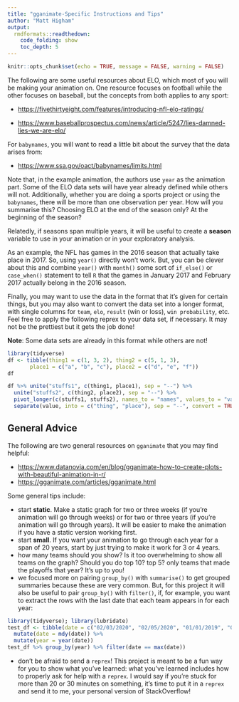 ```yaml
---
title: "gganimate-Specific Instructions and Tips"
author: "Matt Higham"
output: 
  rmdformats::readthedown:
    code_folding: show
    toc_depth: 5
---
```


```r
knitr::opts_chunk$set(echo = TRUE, message = FALSE, warning = FALSE)
```

The following are some useful resources about ELO, which most of you will be making your animation on. One resource focuses on football while the other focuses on baseball, but the concepts from both applies to any sport:

* <https://fivethirtyeight.com/features/introducing-nfl-elo-ratings/>

* <https://www.baseballprospectus.com/news/article/5247/lies-damned-lies-we-are-elo/>

For `babynames`, you will want to read a little bit about the survey that the data arises from:

* <https://www.ssa.gov/oact/babynames/limits.html>

Note that, in the example animation, the authors use `year` as the animation part. Some of the ELO data sets will have year already defined while others will not. Additionally, whether you are doing a sports project or using the `babynames`, there will be more than one observation per year. How will you summarise this? Choosing ELO at the end of the season only? At the beginning of the season?

Relatedly, if seasons span multiple years, it will be useful to create a __season__ variable to use in your animation or in your exploratory analysis. 

As an example, the NFL has games in the 2016 season that actually take place in 2017. So, using `year()` directly won't work. But, you can be clever about this and combine `year()` with `month()` some sort of `if_else()` or `case_when()` statement to tell `R` that the games in January 2017 and February 2017 actually belong in the 2016 season.

Finally, you may want to use the data in the format that it's given for certain things, but you may also want to convert the data set into a longer format, with single columns for `team`, `elo`, `result` (win or loss), `win probability`, etc. Feel free to apply the following reprex to your data set, if necessary. It may not be the prettiest but it gets the job done!

__Note__: Some data sets are already in this format while others are not!

```r
library(tidyverse)
df <- tibble(thing1 = c(1, 3, 2), thing2 = c(5, 1, 3),
       place1 = c("a", "b", "c"), place2 = c("d", "e", "f"))
df

df %>% unite("stuffs1", c(thing1, place1), sep = "--") %>%
  unite("stuffs2", c(thing2, place2), sep = "--") %>%
  pivot_longer(c(stuffs1, stuffs2), names_to = "names", values_to = "value") %>%
  separate(value, into = c("thing", "place"), sep = "--", convert = TRUE) 
```

## General Advice

The following are two general resources on `gganimate` that you may find helpful:

* <https://www.datanovia.com/en/blog/gganimate-how-to-create-plots-with-beautiful-animation-in-r/>
* <https://gganimate.com/articles/gganimate.html>

Some general tips include:

* start __static__. Make a static graph for two or three weeks (if you're animation will go through weeks) or for two or three years (if you're animation will go through years). It will be easier to make the animation if you have a static version working first.
* start __small__. If you want your animation to go through each year for a span of 20 years, start by just trying to make it work for 3 or 4 years.
* how many teams should you show? Is it too overwhelming to show all teams on the graph? Should you do top 10? top 5? only teams that made the playoffs that year? It's up to you!
* we focused more on pairing `group_by()` with `summarise()` to get grouped summaries because these are very common. But, for this project it will also be useful to pair `group_by()` with `filter()`, if, for example, you want to extract the rows with the last date that each team appears in for each year:

```r
library(tidyverse); library(lubridate)
test_df <- tibble(date = c("02/03/2020", "02/05/2020", "01/01/2019", "01/04/2019", "10/19/2019"), othervar1 = c(1, 3, 4, 2, 9)) %>%
  mutate(date = mdy(date)) %>%
  mutate(year = year(date))
test_df %>% group_by(year) %>% filter(date == max(date))
```

* don't be afraid to send a `reprex`! This project is meant to be a fun way for you to show what you've learned: what you've learned includes how to properly ask for help with a `reprex`. I would say if you're stuck for more than 20 or 30 minutes on something, it's time to put it in a `reprex` and send it to me, your personal version of StackOverflow!